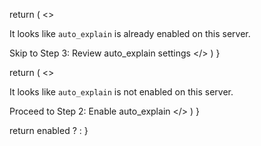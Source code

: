 
  return (
    <>
      <p>
        It looks like <code>auto_explain</code> is already enabled on this server.
      </p>
      <Link className="btn btn-success" to="03_review_settings">
        Skip to Step 3: Review auto_explain settings
      </Link>
    </>
  )
}

  return (
    <>
      <p>
        It looks like <code>auto_explain</code> is not enabled on this server.
      </p>
      <AutoExplainNotice />
      <Link className="btn btn-success" to="02_enable_auto_explain">
        Proceed to Step 2: Enable auto_explain
      </Link>
    </>
  )
}

  return enabled ? <AutoExplainEnabled /> : <AutoExplainNotEnabled />
}

<AutoExplainCheck enabled={props.autoExplainEnabled} />
